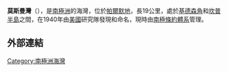 {{coord|73|17|S|60|32|W|source:GNIS|display=title}}

'''莫斯曼灣'''（{{lang-en|Mossman Inlet}}），是[[南極洲|南極洲]]的海灣，位於[[帕爾默地|帕爾默地]]，長19公里，處於[[基德森角|基德森角]]和[[坎普半島|坎普半島]]之間，在1940年由[[美國|美國]]研究隊發現和命名，現時由[[南極條約體系|南極條約體系]]管理。

==外部連結==
{{cite gnis | type = antarid | id = 10314| name = Mossman Inlet | accessdate = 2013-11-11}}

{{Antarctica-geo-stub}}
[[Category:南極洲海灣|Category:南極洲海灣]]